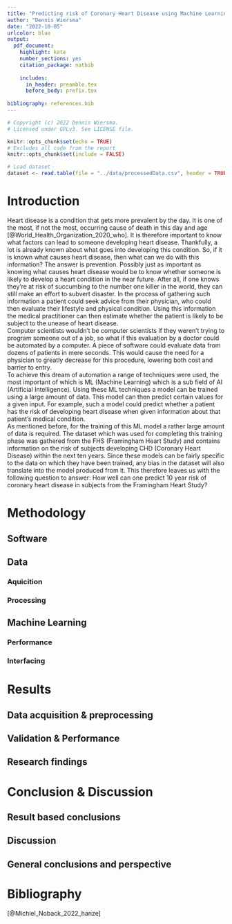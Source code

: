```yaml
---
title: "Predicting risk of Coronary Heart Disease using Machine Learning"
author: "Dennis Wiersma"
date: "2022-10-05"
urlcolor: blue
output: 
  pdf_document: 
    highlight: kate
    number_sections: yes
    citation_package: natbib
    
    includes: 
      in_header: preamble.tex
      before_body: prefix.tex
      
bibliography: references.bib
---
```


```r
# Copyright (c) 2022 Dennis Wiersma.
# Licensed under GPLv3. See LICENSE file.
```

```r
knitr::opts_chunk$set(echo = TRUE)
# Excludes all code from the report
knitr::opts_chunk$set(include = FALSE)
```

```r
# Load dataset
dataset <- read.table(file = "../data/processedData.csv", header = TRUE, sep = ",", stringsAsFactors = TRUE)
```

\newpage


# Introduction
Heart disease is a condition that gets more prevalent by the day. It is one of the most, if not the most, occurring cause of death in this day and age [@World_Health_Organization_2020_who]. It is therefore important to know what factors can lead to someone developing heart disease. Thankfully, a lot is already known about what goes into developing this condition. So, if it is known what causes heart disease, then what can we do with this information? The answer is prevention. Possibly just as important as knowing what causes heart disease would be to know whether someone is likely to develop a heart condition in the near future. After all, if one knows they're at risk of succumbing to the number one killer in the world, they can still make an effort to subvert disaster. In the process of gathering such information a patient could seek advice from their physician, who could then evaluate their lifestyle and physical condition. Using this information the medical practitioner can then estimate whether the patient is likely to be subject to the unease of heart disease. \
Computer scientists wouldn't be computer scientists if they weren't trying to program someone out of a job, so what if this evaluation by a doctor could be automated by a computer. A piece of software could evaluate data from dozens of patients in mere seconds. This would cause the need for a physician to greatly decrease for this procedure, lowering both cost and barrier to entry. \
To achieve this dream of automation a range of techniques were used, the most important of which is ML (Machine Learning) which is a sub field of AI (Artificial Intelligence). Using these ML techniques a model can be trained using a large amount of data. This model can then predict certain values for a given input. For example, such a model could predict whether a patient has the risk of developing heart disease when given information about that patient's medical condition. \
As mentioned before, for the training of this ML model a rather large amount of data is required. The dataset which was used for completing this training phase was gathered from the FHS (Framingham Heart Study) and contains information on the risk of subjects developing CHD (Coronary Heart Disease) within the next ten years. Since these models can be fairly specific to the data on which they have been trained, any bias in the dataset will also translate into the model produced from it. This therefore leaves us with the following question to answer: How well can one predict 10 year risk of coronary heart disease in subjects from the Framingham Heart Study?

\newpage

# Methodology
## Software

## Data
### Aquicition
### Processing

## Machine Learning
### Performance
### Interfacing
\newpage

# Results
## Data acquisition & preprocessing

## Validation & Performance

## Research findings

\newpage

# Conclusion & Discussion

## Result based conclusions

## Discussion

## General conclusions and perspective

\newpage

# Bibliography

[@Michiel_Noback_2022_hanze]
